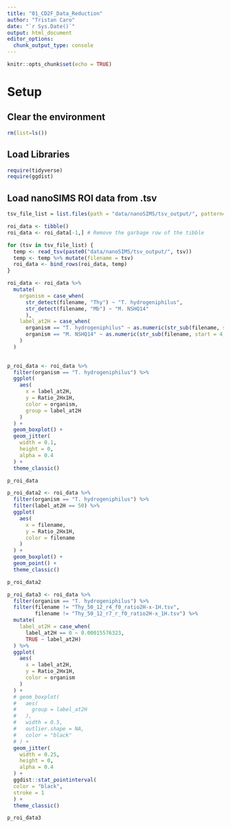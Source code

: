 ```yaml
---
title: "01_CD2F_Data_Reduction"
author: "Tristan Caro"
date: "`r Sys.Date()`"
output: html_document
editor_options: 
  chunk_output_type: console
---
```


```r
knitr::opts_chunk$set(echo = TRUE)
```

# Setup

## Clear the environment

```r
rm(list=ls())
```


## Load Libraries

```r
require(tidyverse)
require(ggdist)
```

## Load nanoSIMS ROI data from .tsv
```r
tsv_file_list = list.files(path = "data/nanoSIMS/tsv_output/", pattern="*.tsv")

roi_data <- tibble()
roi_data <- roi_data[-1,] # Remove the garbage row of the tibble

for (tsv in tsv_file_list) {
  temp <- read_tsv(paste0("data/nanoSIMS/tsv_output/", tsv))
  temp <- temp %>% mutate(filename = tsv)
  roi_data <- bind_rows(roi_data, temp)
}
```

```r
roi_data <- roi_data %>% 
  mutate(
    organism = case_when(
      str_detect(filename, "Thy") ~ "T. hydrogeniphilus",
      str_detect(filename, "Mb") ~ "M. NSHQ14"
      ),
    label_at2H = case_when(
      organism == "T. hydrogeniphilus" ~ as.numeric(str_sub(filename, start = 5, end = 6)),
      organism == "M. NSHQ14" ~ as.numeric(str_sub(filename, start = 4, end = 5)),
    )
  ) 
  

```

```r
p_roi_data <- roi_data %>% 
  filter(organism == "T. hydrogeniphilus") %>% 
  ggplot(
    aes(
      x = label_at2H,
      y = Ratio_2Hx1H,
      color = organism,
      group = label_at2H
    )
  ) +
  geom_boxplot() +
  geom_jitter(
    width = 0.1,
    height = 0,
    alpha = 0.4
  ) +
  theme_classic()

p_roi_data
```

```r
p_roi_data2 <- roi_data %>% 
  filter(organism == "T. hydrogeniphilus") %>% 
  filter(label_at2H == 50) %>% 
  ggplot(
    aes(
      x = filename,
      y = Ratio_2Hx1H,
      color = filename
    )
  ) +
  geom_boxplot() +
  geom_point() +
  theme_classic()

p_roi_data2
```

```r
p_roi_data3 <- roi_data %>% 
  filter(organism == "T. hydrogeniphilus") %>% 
  filter(filename != "Thy_50_12_r4_f0_ratio2H-x-1H.tsv",
         filename != "Thy_50_12_r7_r_f0_ratio2H-x_1H.tsv") %>% 
  mutate(
    label_at2H = case_when(
      label_at2H == 0 ~ 0.00015576323,
      TRUE ~ label_at2H)
  ) %>% 
  ggplot(
    aes(
      x = label_at2H,
      y = Ratio_2Hx1H,
      color = organism
    )
  ) +
  # geom_boxplot(
  #   aes(
  #     group = label_at2H
  #   ),
  #   width = 0.5,
  #   outlier.shape = NA,
  #   color = "black"
  # ) +
  geom_jitter(
    width = 0.25,
    height = 0,
    alpha = 0.4
  ) +
  ggdist::stat_pointinterval(
  color = "black",
  stroke = 1
  ) +
  theme_classic()

p_roi_data3
```

